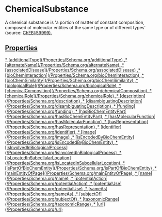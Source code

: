 
# ChemicalSubstance

A chemical substance is 'a portion of matter of constant composition, composed of molecular entities of the same type or of different types' (source: <a href="https://www.ebi.ac.uk/chebi/searchId.do?chebiId=59999">ChEBI:59999</Link>).

## Properties

<Grid>
* [additionalType](/Properties/Schema.org/additionalType)
,* [alternateName](/Properties/Schema.org/alternateName)
,* [associatedDisease](/Properties/Schema.org/associatedDisease)
,* [bioChemInteraction](/Properties/Schema.org/bioChemInteraction)
,* [bioChemSimilarity](/Properties/Schema.org/bioChemSimilarity)
,* [biologicalRole](/Properties/Schema.org/biologicalRole)
,* [chemicalComposition](/Properties/Schema.org/chemicalComposition)
,* [chemicalRole](/Properties/Schema.org/chemicalRole)
,* [description](/Properties/Schema.org/description)
,* [disambiguatingDescription](/Properties/Schema.org/disambiguatingDescription)
,* [funding](/Properties/Schema.org/funding)
,* [hasBioChemEntityPart](/Properties/Schema.org/hasBioChemEntityPart)
,* [hasMolecularFunction](/Properties/Schema.org/hasMolecularFunction)
,* [hasRepresentation](/Properties/Schema.org/hasRepresentation)
,* [identifier](/Properties/Schema.org/identifier)
,* [image](/Properties/Schema.org/image)
,* [isEncodedByBioChemEntity](/Properties/Schema.org/isEncodedByBioChemEntity)
,* [isInvolvedInBiologicalProcess](/Properties/Schema.org/isInvolvedInBiologicalProcess)
,* [isLocatedInSubcellularLocation](/Properties/Schema.org/isLocatedInSubcellularLocation)
,* [isPartOfBioChemEntity](/Properties/Schema.org/isPartOfBioChemEntity)
,* [mainEntityOfPage](/Properties/Schema.org/mainEntityOfPage)
,* [name](/Properties/Schema.org/name)
,* [potentialAction](/Properties/Schema.org/potentialAction)
,* [potentialUse](/Properties/Schema.org/potentialUse)
,* [sameAs](/Properties/Schema.org/sameAs)
,* [subjectOf](/Properties/Schema.org/subjectOf)
,* [taxonomicRange](/Properties/Schema.org/taxonomicRange)
,* [url](/Properties/Schema.org/url)

</Grid>

